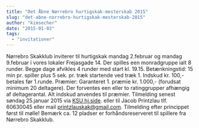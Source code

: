 ```yaml
---
title: "Det Åbne Nørrebro hurtigskak-mesterskab 2015"
slug: "det-abne-norrebro-hurtigskak-mesterskab-2015"
author: "kimsecher"
date: "2015-01-03"
tags: 
  - "invitationer"
---
```


Nørrebro Skakklub inviterer til hurtigskak mandag 2.februar og mandag 9.februar i vores lokaler Frejasgade 14. Der spilles een monradgruppe ialt 8 runder. Begge dage afvikles 4 runder med start kl. 19.15. Betænkningstid: 15 min pr. spiller plus 5 sek. pr. træk startende ved træk 1. Indskud kr. 100,- betales før 1.runde. Præmier: Garanteret 1. præmie kr. 1.000,- (forudsat minimum 20 deltagere). Der forventes een eller to ratinggrupper afhængig af deltagerantal. Alt indskud anvendes til præmier. Tilmelding senest søndag 25.januar 2015 via [KSU hj.side](http://ksu.dk/kalender/dotnet/viskalender.aspx?id=1437). eller til Jacob Printzlau tlf. 60630045 eller mail printzlauskak@gmail.com. Tilmelding efter princippet først til mølle! Bemærk ca. 12 pladser er forhåndsreserveret til spillere fra Nørrebro Skakklub.
